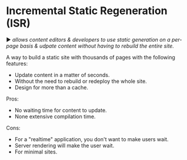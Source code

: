 # Incremental Static Regeneration (ISR)

▶️ _allows content editors & developers to use static generation on a per-page basis & udpate content without having to rebuild the entire site._

A way to build a static site with thousands of pages with the following features:

- Update content in a matter of seconds.
- Without the need to rebuild or redeploy the whole site.
- Design for more than a cache.

Pros:

- No waiting time for content to update.
- None extensive compilation time.

Cons:

- For a "realtime" application, you don't want to make users wait.
- Server rendering will make the user wait.
- For minimal sites.
